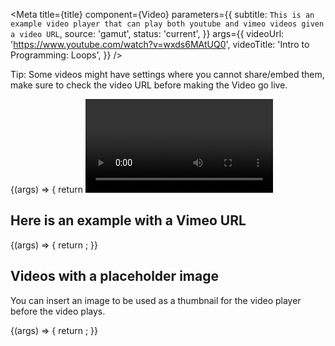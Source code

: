 


<Meta
  title={title}
  component={Video}
  parameters={{
    subtitle: `This is an example video player that can play both youtube and vimeo videos
given a video URL`,
    source: 'gamut',
    status: 'current',
  }}
  args={{
    videoUrl: 'https://www.youtube.com/watch?v=wxds6MAtUQ0',
    videoTitle: 'Intro to Programming: Loops',
  }}
/>

Tip: Some videos might have settings where you cannot share/embed them, make sure to check the video URL before making the Video go live.

<Canvas>
  <Story name="Video">
    {(args) => {
      return <Video {...args} />;
    }}
  </Story>
</Canvas>

## Here is an example with a Vimeo URL

<Canvas>
  <Story name="Vimeo video URL">
    {(args) => {
      return <VimeoVideo {...args} />;
    }}
  </Story>
</Canvas>

## Videos with a placeholder image

You can insert an image to be used as a thumbnail for the video player before the video plays.

<Canvas>
  <Story name="Video with placeholder">
    {(args) => {
      return <VideoWithPlaceholder {...args} />;
    }}
  </Story>
</Canvas>

<PropsTable story="Video" />
